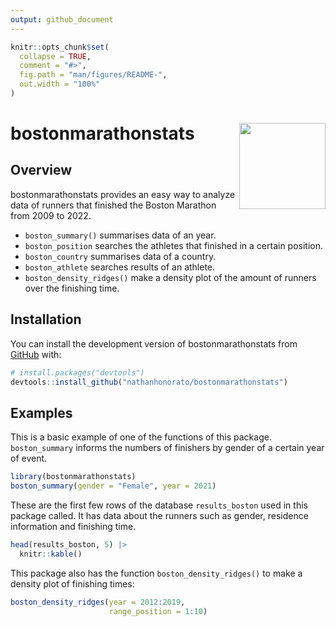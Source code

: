 ```yaml
---
output: github_document
---
```


<!-- README.md is generated from README.Rmd. Please edit that file -->

```r
knitr::opts_chunk$set(
  collapse = TRUE,
  comment = "#>",
  fig.path = "man/figures/README-",
  out.width = "100%"
)
```

# bostonmarathonstats <a href="https://github.com/nathanhonorato/bostonmarathonstats"><img src="man/figures/logo.png" align="right" height="138" /></a>

<!-- badges: start -->

<!-- badges: end -->

## Overview

bostonmarathonstats provides an easy way to analyze data of runners that finished the Boston Marathon from 2009 to 2022.

* `boston_summary()` summarises data of an year.
* `boston_position` searches the athletes that finished in a certain position.
* `boston_country` summarises data of a country.
* `boston_athlete` searches results of an athlete.
* `boston_density_ridges()` make a density plot of the amount of runners over the finishing time.

## Installation

You can install the development version of bostonmarathonstats from [GitHub](https://github.com/) with:

``` r
# install.packages("devtools")
devtools::install_github("nathanhonorato/bostonmarathonstats")
```

## Examples

This is a basic example of one of the functions of this package. `boston_summary` informs the numbers of finishers by gender of a certain year of event.

```r
library(bostonmarathonstats)
boston_summary(gender = "Female", year = 2021)
```

These are the first few rows of the database `results_boston` used in this package called. It has data about the runners such as gender, residence information and finishing time.

```r
head(results_boston, 5) |> 
  knitr::kable()
```

This package also has the function `boston_density_ridges()` to make a density plot of finishing times:

```r
boston_density_ridges(year = 2012:2019, 
                      range_position = 1:10)
```
